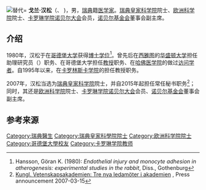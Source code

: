 [[File:Göran_K_Hansson_01.JPG|替代=]]
'''戈兰·汉松'''（{{Lang-sv|'''Göran K. Hansson'''}}、{{Bd|1951年|||}} )，男，[[瑞典|瑞典]]籍[[醫學家|医学家]]。[[瑞典皇家科学院|瑞典皇家科学院]]院士、[[欧洲科学院|欧洲科学院]]院士、[[卡罗琳学院诺贝尔大会|卡罗琳学院诺贝尔大会]]会员，[[诺贝尔基金会|诺贝尔基金会]]董事会副主席。

== 介绍 ==
1980年，汉松于在[[哥德堡大学|哥德堡大学]]获得[[博士学位|博士学位]]<ref>Hansson, Göran K. (1980): ''Endothelial injury and monocyte adhesion in atherogenesis: experimental studies in the rabbit'', Diss., Gothenburg</ref>。曾先后在[[西雅圖|西雅图]]的[[华盛顿大学|华盛顿大学]]担任助理研究员（{{Lang-en|research scientist}}）职务、在哥德堡大学担任[[教授|教授]]职务、在[[哈佛医学院|哈佛医学院]]的做过[[访问学者|访问学者]]。自1995年以来，在[[卡罗林斯卡学院|卡罗林斯卡学院]]的担任教授职务。

2007年，汉松当选为[[瑞典皇家科学院|瑞典皇家科学院]]院士，并自2015年起担任常任秘书职务<ref name="KVA 070315">[http://www.kva.se/sv/nyheter/tre-nya-ledamoter-i-akademien-3 Kungl. Vetenskapsakademien: Tre nya ledamöter i akademien] {{Wayback|url=http://www.kva.se/sv/nyheter/tre-nya-ledamoter-i-akademien-3 |date=20191106233339 }}, Press announcement 2007-03-15</ref>；同时，其还是[[欧洲科学院|欧洲科学院]]院士、[[卡罗琳学院诺贝尔大会|卡罗琳学院诺贝尔大会]]会员、[[诺贝尔基金会|诺贝尔基金会]]董事会副主席。{{commonscat|Göran K. Hansson}}

== 参考来源 ==
{{Reflist}}{{authority control}}

[[Category:瑞典醫生|Category:瑞典醫生]]
[[Category:瑞典皇家科學院院士|Category:瑞典皇家科學院院士]]
[[Category:欧洲科学院院士|Category:欧洲科学院院士]]
[[Category:哥德堡大學校友|Category:哥德堡大學校友]]
[[Category:卡罗琳学院教师|Category:卡罗琳学院教师]]